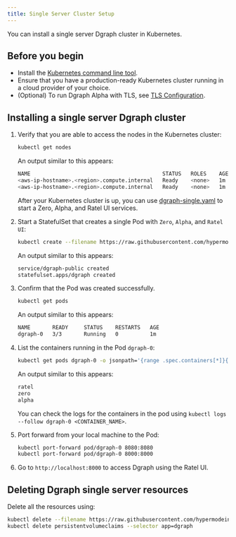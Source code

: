 ```yaml
---
title: Single Server Cluster Setup
---
```



<DgraphWIP />

You can install a single server Dgraph cluster in Kubernetes.

## Before you begin

- Install the
  [Kubernetes command line tool](https://kubernetes.io/docs/tasks/tools/install-kubectl/).
- Ensure that you have a production-ready Kubernetes cluster running in a cloud
  provider of your choice.
- (Optional) To run Dgraph Alpha with TLS, see
  [TLS Configuration](./tls-configuration).

## Installing a single server Dgraph cluster

1. Verify that you are able to access the nodes in the Kubernetes cluster:

   ```sh
   kubectl get nodes
   ```

   An output similar to this appears:

   ```sh
   NAME                                          STATUS   ROLES    AGE   VERSION
   <aws-ip-hostname>.<region>.compute.internal   Ready    <none>   1m   v1.15.11-eks-af3caf
   <aws-ip-hostname>.<region>.compute.internal   Ready    <none>   1m   v1.15.11-eks-af3caf
   ```

   After your Kubernetes cluster is up, you can use
   [dgraph-single.yaml](https://github.com/hypermodeinc/dgraph/blob/main/contrib/config/kubernetes/dgraph-single/dgraph-single.yaml)
   to start a Zero, Alpha, and Ratel UI services.

2. Start a StatefulSet that creates a single Pod with `Zero`, `Alpha`, and
   `Ratel UI`:

   ```sh
   kubectl create --filename https://raw.githubusercontent.com/hypermodeinc/dgraph/main/contrib/config/kubernetes/dgraph-single/dgraph-single.yaml
   ```

   An output similar to this appears:

   ```sh
   service/dgraph-public created
   statefulset.apps/dgraph created
   ```

3. Confirm that the Pod was created successfully.

   ```sh
   kubectl get pods
   ```

   An output similar to this appears:

   ```sh
   NAME       READY     STATUS    RESTARTS   AGE
   dgraph-0   3/3       Running   0          1m
   ```

4. List the containers running in the Pod `dgraph-0`:

   ```sh
   kubectl get pods dgraph-0 -o jsonpath='{range .spec.containers[*]}{.name}{"\n"}{end}'
   ```

   An output similar to this appears:

   ```sh
   ratel
   zero
   alpha
   ```

   You can check the logs for the containers in the pod using
   `kubectl logs --follow dgraph-0 <CONTAINER_NAME>`.

5. Port forward from your local machine to the Pod:

   ```sh
   kubectl port-forward pod/dgraph-0 8080:8080
   kubectl port-forward pod/dgraph-0 8000:8000
   ```

6. Go to `http://localhost:8000` to access Dgraph using the Ratel UI.

## Deleting Dgraph single server resources

Delete all the resources using:

```sh
kubectl delete --filename https://raw.githubusercontent.com/hypermodeinc/dgraph/main/contrib/config/kubernetes/dgraph-single/dgraph-single.yaml
kubectl delete persistentvolumeclaims --selector app=dgraph
```
